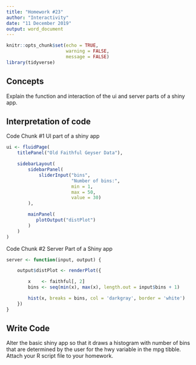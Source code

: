 ```yaml
---
title: "Homework #23"
author: "Interactivity"
date: "11 December 2019"
output: word_document
---
```


```r
knitr::opts_chunk$set(echo = TRUE,
                      warning = FALSE,
                      message = FALSE)
library(tidyverse)
```

## Concepts  

Explain the function and interaction of the ui and server parts of a shiny app.
    
## Interpretation of code  

Code Chunk #1 UI part of a shiny app

```r
ui <- fluidPage(
    titlePanel("Old Faithful Geyser Data"),

    sidebarLayout(
        sidebarPanel(
            sliderInput("bins",
                        "Number of bins:",
                        min = 1,
                        max = 50,
                        value = 30)
        ),

        mainPanel(
           plotOutput("distPlot")
        )
    )
)
```

Code Chunk #2 Server Part of a Shiny app

```r
server <- function(input, output) {

    output$distPlot <- renderPlot({

        x    <- faithful[, 2]
        bins <- seq(min(x), max(x), length.out = input$bins + 1)

        hist(x, breaks = bins, col = 'darkgray', border = 'white')
    })
}
```  


## Write Code

Alter the basic shiny app so that it draws a histogram with number of bins that are determined by the user for the hwy variable in the mpg tibble. Attach your R script file to your homework.

